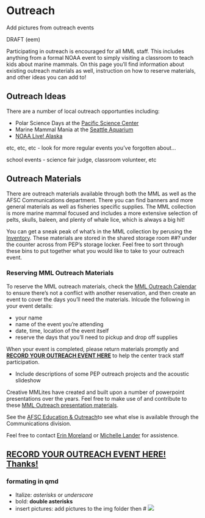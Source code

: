# Outreach {#outreach}
 
Add pictures from outreach events

DRAFT (eem)

Participating in outreach is encouraged for all MML staff. This includes anything from a formal NOAA event to simply visiting a classroom to teach kids about marine mammals. On this page you'll find information about existing outreach materials as well, instruction on how to reserve materials, and other ideas you can add to!

## Outreach Ideas 

There are a number of local outreach opportunties including:

- Polar Science Days at the [Pacific Science Center](https://pacificsciencecenter.org/)
- Marine Mammal Mania at the [Seattle Aquarium](https://www.seattleaquarium.org/)
- [NOAA Live! Alaska](https://www.fisheries.noaa.gov/alaska/outreach-and-education/noaa-live-alaska)

etc, etc, etc - look for more regular events you've forgotten about... 

school events - science fair judge, classroom volunteer, etc


## Outreach Materials

There are outreach materials available through both the MML as well as the AFSC Communications department. There you can find banners and more general materials as well as fisheries specific supplies. The MML collection is more marine mammal focused and includes a more extensive selection of pelts, skulls, baleen, and plenty of whale lice, which is always a big hit!

You can get a sneak peak of what's in the MML collection by perusing the [Inventory](https://docs.google.com/document/d/0B_omi4vXP064Rl9xTGV2a0xyYmowTnlPR1U4MWFSTXpYaFRv/edit?resourcekey=0-sEV7CbC4j-PaLg1kiyOKbA). These materials are stored in the shared storage room ##? under the counter across from PEP's storage locker.  Feel free to sort through these bins to put together what you would like to take to your outreach event. 

### Reserving MML Outreach Materials
To reserve the MML outreach materials, check the [MML Outreach Calendar](https://calendar.google.com/calendar/u/0?cid=bm9hYS5nb3ZfdnY5cWFuZGppa2ozaDNnZWQ3MjFrbWdubmtAZ3JvdXAuY2FsZW5kYXIuZ29vZ2xlLmNvbQ) to ensure there's not a conflict with another reservation, and then create an event to cover the days you'll need the materials. Inlcude the following in your event details: 

- your name
- name of the event you're attending
- date, time, location of the event itself
- reserve the days that you'll need to pickup and drop off supplies

When your event is completed, please return materials promptly and [**RECORD YOUR OUTREACH EVENT HERE**](https://sites.google.com/noaa.gov/myafsc/communications/outreach-and-education/outreach-participation) to help the center track staff participation. 

- Include descriptions of some PEP outreach projects and the acoustic slideshow

Creative MMLites have created and built upon a number of powerpoint presentations over the years. Feel free to make use of and contribute to these [MML Outreach presentation materials](https://drive.google.com/drive/folders/1dRKkJzLLPw__Rq30W6CWsGiWX2OaXLEj).

See the [AFSC Education & Outreach](https://sites.google.com/noaa.gov/myafsc/communications/outreach-and-education)to see what else is available through the Communications division. 

Feel free to contact [Erin Moreland](erin.moreland@noaa.gov) or [Michelle Lander](michelle.lander@noaa.gov) for assistence. 

## [**RECORD YOUR OUTREACH EVENT HERE! Thanks!**](https://sites.google.com/noaa.gov/myafsc/communications/outreach-and-education/outreach-participation)

### formating in qmd

- Italize: *asterisks*
or _underscore_
- bold: **double asterisks**
- insert pictures: add pictures to the img folder then # ![](img/which_course.png)





